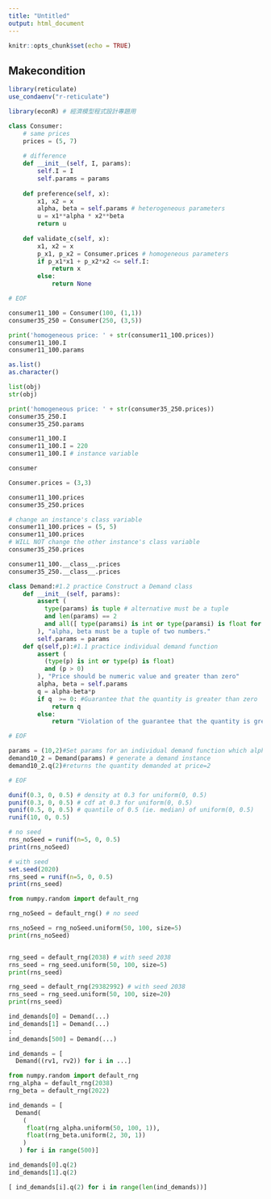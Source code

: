 ```yaml
---
title: "Untitled"
output: html_document
---
```


```r
knitr::opts_chunk$set(echo = TRUE)
```

## Makecondition

```r
library(reticulate)
use_condaenv("r-reticulate")

library(econR) # 經濟模型程式設計專題用
```

```python
class Consumer:
    # same prices
    prices = (5, 7)
    
    # difference
    def __init__(self, I, params):
        self.I = I
        self.params = params
    
    def preference(self, x):
        x1, x2 = x
        alpha, beta = self.params # heterogeneous parameters
        u = x1**alpha * x2**beta
        return u
    
    def validate_c(self, x):
        x1, x2 = x
        p_x1, p_x2 = Consumer.prices # homogeneous parameters
        if p_x1*x1 + p_x2*x2 <= self.I:
            return x
        else:
            return None

# EOF
```

```python
consumer11_100 = Consumer(100, (1,1))
consumer35_250 = Consumer(250, (3,5))
```
```python
print('homogeneous price: ' + str(consumer11_100.prices))
consumer11_100.I
consumer11_100.params
```

```r
as.list()
as.character()
```


```python
list(obj)
str(obj)
```



```python
print('homogeneous price: ' + str(consumer35_250.prices))
consumer35_250.I
consumer35_250.params
```

```python
consumer11_100.I
consumer11_100.I = 220
consumer11_100.I # instance variable

```

```r
consumer
```


```python
Consumer.prices = (3,3)
```


```python
consumer11_100.prices
consumer35_250.prices
```
```python
# change an instance's class variable
consumer11_100.prices = (5, 5)
consumer11_100.prices
# WILL NOT change the other instance's class variable
consumer35_250.prices
```

```python
consumer11_100.__class__.prices
consumer35_250.__class__.prices
```

```python
class Demand:#1.2 practice Construct a Demand class 
    def __init__(self, params):
        assert (
          type(params) is tuple # alternative must be a tuple
          and len(params) == 2
          and all([ type(paramsi) is int or type(paramsi) is float for paramsi in params])
        ), "alpha, beta must be a tuple of two numbers."
        self.params = params
    def q(self,p):#1.1 practice individual demand function
        assert (
          (type(p) is int or type(p) is float) 
          and (p > 0)
        ), "Price should be numeric value and greater than zero"
        alpha, beta = self.params
        q = alpha-beta*p
        if q  >= 0: #Guarantee that the quantity is greater than zero
            return q
        else:
            return "Violation of the guarantee that the quantity is greater than zero"

# EOF
```


```python
params = (10,2)#Set params for an individual demand function which alpha=10、beta=2
demand10_2 = Demand(params) # generate a demand instance
demand10_2.q(2)#returns the quantity demanded at price=2

# EOF
```


```r
dunif(0.3, 0, 0.5) # density at 0.3 for uniform(0, 0.5)
punif(0.3, 0, 0.5) # cdf at 0.3 for uniform(0, 0.5)
qunif(0.5, 0, 0.5) # quantile of 0.5 (ie. median) of uniform(0, 0.5)
runif(10, 0, 0.5)
```

```r
# no seed
rns_noSeed = runif(n=5, 0, 0.5)
print(rns_noSeed)
```

```r
# with seed
set.seed(2020)
rns_seed = runif(n=5, 0, 0.5)
print(rns_seed)
```

```python
from numpy.random import default_rng

```

```python
rng_noSeed = default_rng() # no seed
```


```python
rns_noSeed = rng_noSeed.uniform(50, 100, size=5)
print(rns_noSeed)
```

```python
```


```python
rng_seed = default_rng(2038) # with seed 2038
rns_seed = rng_seed.uniform(50, 100, size=5)
print(rns_seed)
```

```python
rng_seed = default_rng(29382992) # with seed 2038
rns_seed = rng_seed.uniform(50, 100, size=20)
print(rns_seed)
```

```python
ind_demands[0] = Demand(...)
ind_demands[1] = Demand(...)
:
ind_demands[500] = Demand(...)
```

```python
ind_demands = [
  Demand((rv1, rv2)) for i in ...]
```


```python
from numpy.random import default_rng
rng_alpha = default_rng(2038)
rng_beta = default_rng(2022)

ind_demands = [
  Demand(
    (
     float(rng_alpha.uniform(50, 100, 1)), 
     float(rng_beta.uniform(2, 30, 1))
    )
   ) for i in range(500)]
```

```python
ind_demands[0].q(2)
ind_demands[1].q(2)
```

```python
[ ind_demands[i].q(2) for i in range(len(ind_demands))]
```

